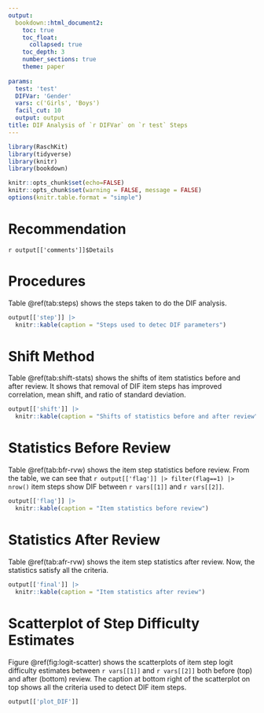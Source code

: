 ```yaml
---
output: 
  bookdown::html_document2:
    toc: true
    toc_float: 
      collapsed: true
    toc_depth: 3
    number_sections: true
    theme: paper
    
params:
  test: 'test'
  DIFVar: 'Gender'
  vars: c('Girls', 'Boys')
  facil_cut: 10
  output: output
title: DIF Analysis of `r DIFVar` on `r test` Steps
---
```


```r
library(RaschKit)
library(tidyverse)
library(knitr)
library(bookdown)

knitr::opts_chunk$set(echo=FALSE)
knitr::opts_chunk$set(warning = FALSE, message = FALSE) 
options(knitr.table.format = "simple")
```

# Recommendation

`r output[['comments']]$Details`

# Procedures

Table \@ref(tab:steps) shows the steps taken to do the DIF analysis.

```r
output[['step']] |>
  knitr::kable(caption = "Steps used to detec DIF parameters")
```

# Shift Method

Table \@ref(tab:shift-stats) shows the shifts of item statistics before and 
after review. It shows that removal of DIF item steps has improved correlation, 
mean shift, and ratio of standard deviation.

```r
output[['shift']] |>
  knitr::kable(caption = "Shifts of statistics before and after review")
```

# Statistics Before Review

Table \@ref(tab:bfr-rvw) shows the item step statistics before review. From the table, 
we can see that `r output[['flag']] |> filter(flag==1) |> nrow()` item steps 
show DIF between `r vars[[1]]` and `r vars[[2]]`.

```r
output[['flag']] |>
  knitr::kable(caption = "Item statistics before review")
```

# Statistics After Review

Table \@ref(tab:afr-rvw) shows the item step statistics after review. Now, the statistics
satisfy all the criteria.

```r
output[['final']] |>
  knitr::kable(caption = "Item statistics after review") 
```

# Scatterplot of Step Difficulty Estimates

Figure \@ref(fig:logit-scatter) shows the scatterplots of item step logit difficulty 
estimates between `r vars[[1]]` and `r vars[[2]]` both before (top) and after 
(bottom) review. The caption at bottom right of the scatterplot on top shows 
all the criteria used to detect DIF item steps.

```r
output[['plot_DIF']]
```

